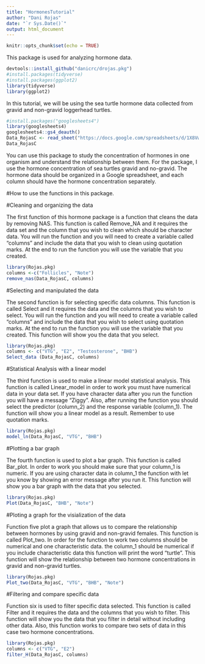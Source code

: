 ```yaml
---
title: "HormonesTutorial"
author: "Dani Rojas"
date: "`r Sys.Date()`"
output: html_document
---
```


```r
knitr::opts_chunk$set(echo = TRUE)
```

This package is used for analyzing hormone data.

```r
devtools::install_github("danicrc/drojas.pkg")
#install.packages(tidyverse)
#install.packages(ggplot2)
library(tidyverse)
library(ggplot2)
```

In this tutorial, we will be using the sea turtle hormone data collected from gravid and non-gravid loggerhead turtles.

```r
#install.packages("googlesheets4")
library(googlesheets4)
googlesheets4::gs4_deauth()
Data_RojasC <- read_sheet("https://docs.google.com/spreadsheets/d/1X8VwD7pLS437uzxXK2OaZDiklGRgoYlYfCu3BsmlO5s/edit?usp=sharing")
Data_RojasC
```

You can use this package to study the concentration of hormones in one organism and understand the relationship between them. For the package, I use the hormone concentration of sea turtles gravid and no-gravid. The hormone data should be organized in a Google spreadsheet, and each column should have the hormone concentration separately.

#How to use the functions in this package.

#Cleaning and organizing the data

The first function of this hormone package is a function that cleans the data by removing NAS. This function is called Remove_NA and it requires the data set and the column that you wish to clean which should be character data. You will run the function and you will need to create a variable called "columns" and include the data that you wish to clean using quotation marks. At the end to run the function you will use the variable that you created. 


```r
library(Rojas.pkg)
columns <-c("Follicles", "Note")
remove_nas(Data_RojasC, columns)
```

#Selecting and manipulated the data 

The second function is for selecting specific data columns. This function is called Select and it requires the data and the columns that you wish to select. You will run the function and you will need to create a variable called "columns" and include the data that you wish to select using quotation marks. At the end to run the function you will use the variable that you created. This function will show you the data that you select. 

```r
library(Rojas.pkg)
columns <- c("VTG", "E2", "Testosterone", "BHB")
Select_data (Data_RojasC, columns)
```

#Statistical Analysis with a linear model

The third function is used to make a linear model statistical analysis. This function is called Linear_model in order to work you must have numerical data in your data set. If you have character data after you run the function you will have a message "Ziggy". Also, after running the function you should select the predictor (column_2) and the response variable (column_1). The function will show you a linear model as a result. Remember to use quotation marks.  

```r
library(Rojas.pkg)
model_ln(Data_RojasC, "VTG", "BHB")
```

#Plotting a bar graph

The fourth function is used to plot a bar graph. This function is called Bar_plot. In order to work you should make sure that your column_1 is numeric. If you are using character data in column_1 the function with let you know by showing an error message after you run it. This function will show you a bar graph with the data that you selected. 

```r
library(Rojas.pkg)
Plot(Data_RojasC, "BHB", "Note")
```

#Ploting a graph for the visialization of the data

Function five plot a graph that allows us to compare the relationship between hormones by using gravid and non-gravid females. This function is called Plot_two. In order for the function to work two columns should be numerical and one characteristic data. the column_1 should be numerical if you include characteristic data this function will print the word "turtle". This function will show the relationship between two hormone concentrations in gravid and non-gravid turtles.  

```r
library(Rojas.pkg)
Plot_two(Data_RojasC, "VTG", "BHB", "Note")
```

#Filtering and compare specific data

Function six is used to filter specific data selected. This function is called Filter and it requires the data and the columns that you wish to filter. This function will show you the data that you filter in detail without including other data. Also, this function works to compare two sets of data in this case two hormone concentrations. 

```r
library(Rojas.pkg)
columns <- c("VTG", "E2")
filter_H(Data_RojasC, columns)
```